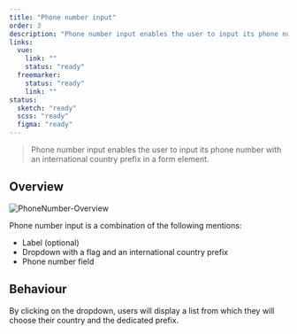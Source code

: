 ```yaml
---
title: "Phone number input"
order: 3
description: "Phone number input enables the user to input its phone number with an international country prefix in a form element."
links:
  vue:
    link: ""
    status: "ready"
  freemarker:
    status: "ready"
    link: ""
status:
  sketch: "ready"
  scss: "ready"
  figma: "ready"
---
```


> Phone number input enables the user to input its phone number with an international country prefix in a form element.

<Preview path="basic" nude />

## Overview

![PhoneNumber-Overview](PhoneNumber-Overview.png)

Phone number input is a combination of the following mentions:

- Label (optional)
- Dropdown with a flag and an international country prefix
- Phone number field

## Behaviour

By clicking on the dropdown, users will display a list from which they will choose their country and the dedicated prefix.

<Preview path="opened" nude />
